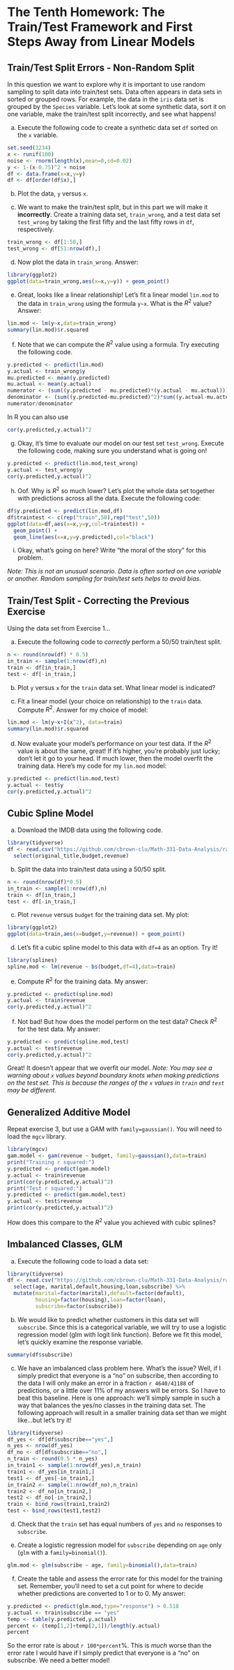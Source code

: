 # The Tenth Homework: The Train/Test Framework and First Steps Away from Linear Models


## Train/Test Split Errors - Non-Random Split

In this question we want to explore why it is important to use random sampling to split data into train/test sets.  Data often appears in data sets in sorted or grouped rows.  For example, the data in the `iris` data set is grouped by the `Species` variable.  Let's look at some synthetic data, sort it on one variable, make the train/test split incorrectly, and see what happens!

(a) Execute the following code to create a synthetic data set `df` sorted on the `x` variable.
```r
set.seed(1234)
x <- runif(100)
noise <- rnorm(length(x),mean=0,sd=0.02)
y <- 1-(x-0.75)^2 + noise
df <- data.frame(x=x,y=y)
df <- df[order(df$x),]
```

(b) Plot the data, `y` versus `x`.

(c) We want to make the train/test split, but in this part we will make it **incorrectly**.  Create a training data set, `train_wrong`, and a test data set `test_wrong` by taking the first fifty and the last fifty rows in `df`, respectively.
```r
train_wrong <- df[1:50,]
test_wrong <- df[51:nrow(df),]
```

(d) Now plot the data in `train_wrong`.  Answer:
```r
library(ggplot2)
ggplot(data=train_wrong,aes(x=x,y=y)) + geom_point()
```

(e) Great, looks like a linear relationship!  Let's fit a linear model `lin.mod` to the data in `train_wrong` using the formula `y~x`.  What is the $R^2$ value?  Answer:
```r
lin.mod <- lm(y~x,data=train_wrong)
summary(lin.mod)$r.squared
```

(f) Note that we can compute the $R^2$ value using a formula.  Try executing the following code.
```r
y.predicted <- predict(lin.mod)
y.actual <- train_wrong$y
mu.predicted <- mean(y.predicted)
mu.actual <- mean(y.actual)
numerator <- (sum((y.predicted - mu.predicted)*(y.actual - mu.actual)))^2
denominator <- (sum((y.predicted-mu.predicted)^2)*sum((y.actual-mu.actual)^2))
numerator/denominator
```

In R you can also use
```r
cor(y.predicted,y.actual)^2
```

(g) Okay, it's time to evaluate our model on our test set `test_wrong`.  Execute the following code, making sure you understand what is going on!
```r
y.predicted <- predict(lin.mod,test_wrong)
y.actual <- test_wrong$y
cor(y.predicted,y.actual)^2
```

(h) Oof.  Why is $R^2$ so much lower?  Let's plot the whole data set together with predictions across all the data.  Execute the following code:
```r
df$y.predicted <- predict(lin.mod,df)
df$traintest <- c(rep("train",50),rep("test",50))
ggplot(data=df,aes(x=x,y=y,col=traintest)) +
  geom_point() +
  geom_line(aes(x=x,y=y.predicted),col="black")
```

(i) Okay, what's going on here?  Write "the moral of the story" for this problem.

*Note: This is not an unusual scenario.  Data is often sorted on one variable or another.  Random sampling for train/test sets helps to avoid bias.*


## Train/Test Split - Correcting the Previous Exercise

Using the data set from Exercise 1...

(a) Execute the following code to *correctly* perform a 50/50 train/test split.
```r
n <- round(nrow(df) * 0.5)
in_train <- sample(1:nrow(df),n)
train <- df[in_train,]
test <- df[-in_train,]
```

(b) Plot `y` versus `x` for the `train` data set.  What linear model is indicated?

(c) Fit a linear model (your choice on relationship) to the `train` data.  Compute $R^2$.  Answer for my choice of model:
```r
lin.mod <- lm(y~x+I(x^2), data=train)
summary(lin.mod)$r.squared
```

(d) Now evaluate your model's performance on your test data.  If the $R^2$ value is about the same, great!  If it's higher, you're probably just lucky; don't let it go to your head.  If much lower, then the model overfit the training data.  Here's my code for my `lin.mod` model:
```r
y.predicted <- predict(lin.mod,test)
y.actual <- test$y
cor(y.predicted,y.actual)^2
```

## Cubic Spline Model

(a) Download the IMDB data using the following code.
```r
library(tidyverse)
df <- read.csv("https://github.com/cbrown-clu/Math-331-Data-Analysis/raw/master/B.%20Data%20sets/tmdb_5000_movies.csv") %>%
  select(original_title,budget,revenue)
```

(b) Split the data into train/test data using a 50/50 split.
```r
n <- round(nrow(df)*0.5)
in_train <- sample(1:nrow(df),n)
train <- df[in_train,]
test <- df[-in_train,]
```

(c) Plot `revenue` versus `budget` for the training data set.  My plot:
```r
library(ggplot2)
ggplot(data=train,aes(x=budget,y=revenue)) + geom_point()
```

(d) Let's fit a cubic spline model to this data with `df=4` as an option.  Try it!
```r
library(splines)
spline.mod <- lm(revenue ~ bs(budget,df=4),data=train)
```

(e) Compute $R^2$ for the training data.  My answer:
```r
y.predicted <- predict(spline.mod)
y.actual <- train$revenue
cor(y.predicted,y.actual)^2
```

(f) Not bad!  But how does the model perform on the test data?  Check $R^2$ for the test data.  My answer:
```r
y.predicted <- predict(spline.mod,test)
y.actual <- test$revenue
cor(y.predicted,y.actual)^2
```
Great!  It doesn't appear that we overfit our model.  *Note: You may see a warning about `x` values beyond boundary knots when making predictions on the test set.  This is because the ranges of the `x` values in `train` and `test` may be different.*


## Generalized Additive Model

Repeat exercise 3, but use a GAM with `family=gaussian()`.  You will need to load the `mgcv` library.
```r
library(mgcv)
gam.model <- gam(revenue ~ budget, family=gaussian(),data=train)
print("Training r squared:")
y.predicted <- predict(gam.model)
y.actual <- train$revenue
print(cor(y.predicted,y.actual)^2)
print("Test r squared:")
y.predicted <- predict(gam.model,test)
y.actual <- test$revenue
print(cor(y.predicted,y.actual)^2)
```
How does this compare to the $R^2$ value you achieved with cubic splines?

## Imbalanced Classes, GLM

(a) Execute the following code to load a data set:
```r
library(tidyverse)
df <- read.csv("https://github.com/cbrown-clu/Math-331-Data-Analysis/raw/master/B.%20Data%20sets/bank-additional-alternate.csv") %>%
  select(age, marital,default,housing,loan,subscribe) %>%
  mutate(marital=factor(marital),default=factor(default),
         housing=factor(housing),loan=factor(loan),
         subscribe=factor(subscribe))
```

(b) We would like to predict whether customers in this data set will `subscribe`.  Since this is a categorical variable, we will try to use a logistic regression model (glm with logit link function).  Before we fit this model, let's quickly examine the response variable. 
```r
summary(df$subscribe)
```

(c) We have an imbalanced class problem here.  What's the issue?  Well, if I simply predict that everyone is a "no" on subscribe, then according to the data I will only make an error in a fraction `r 4640/41188` of predictions, or a little over 11% of my answers will be errors.  So I have to beat this baseline.  Here is one approach: we'll simply sample in such a way that balances the yes/no classes in the training data set.  The following approach will result in a smaller training data set than we might like...but let's try it!
```r
library(tidyverse)
df_yes <- df[df$subscribe=="yes",]
n_yes <- nrow(df_yes)
df_no <- df[df$subscribe=="no",]
n_train <- round(0.5 * n_yes)
in_train1 <- sample(1:nrow(df_yes),n_train)
train1 <- df_yes[in_train1,]
test1 <- df_yes[-in_train1,]
in_train2 <- sample(1:nrow(df_no),n_train)
train2 <- df_no[in_train2,]
test2 <- df_no[-in_train2,]
train <- bind_rows(train1,train2)
test <- bind_rows(test1,test2)
```

(d) Check that the `train` set has equal numbers of `yes` and `no` responses to `subscribe`.

(e) Create a logistic regression model for `subscribe` depending on `age` only (`glm` with a `family=binomial()`).  

```r
glm.mod <- glm(subscribe ~ age, family=binomial(),data=train)
```

(f) Create the table and assess the error rate for this model for the training set.  Remember, you'll need to set a cut point for where to decide whether predictions are converted to 1 or to 0.  My answer:
```r
y.predicted <- predict(glm.mod,type="response") > 0.518
y.actual <- train$subscribe == "yes"
temp <- table(y.predicted,y.actual)
percent <- (temp[1,2]+temp[2,1])/length(y.actual)
percent
```

So the error rate is about `r 100*percent`%.  This is *much* worse than the error rate I would have if I simply predict that everyone is a "no" on subscribe.  We need a better model!

